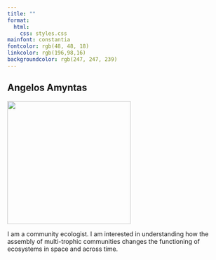 ```yaml
---
title: ""
format: 
  html: 
    css: styles.css
mainfont: constantia 
fontcolor: rgb(48, 48, 18)
linkcolor: rgb(196,98,16)
backgroundcolor: rgb(247, 247, 239)
---
```


::: column-page
::: cent
# Angelos Amyntas
:::
:::

![](images/me.png){fig-align="center" width="281"}

::: cent
I am a community ecologist. I am interested in understanding how the assembly of multi-trophic communities changes the functioning of ecosystems in space and across time.
:::
